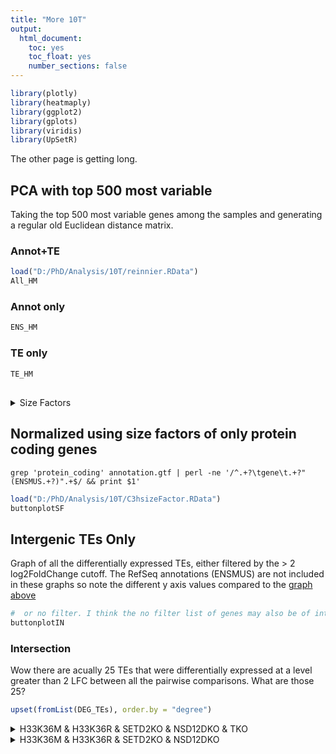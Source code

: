 ```yaml
---
title: "More 10T"
output:
  html_document:
    toc: yes
    toc_float: yes
    number_sections: false
---
```

```r
library(plotly)
library(heatmaply)
library(ggplot2)
library(gplots)
library(viridis)
library(UpSetR)
```


The other page is getting long.

## PCA with top 500 most variable {.tabset .tabset-pills .tabset-fade}
Taking the top 500 most variable genes among the samples and generating a regular old Euclidean distance matrix.

### Annot+TE
```r
load("D:/PhD/Analysis/10T/reinnier.RData")
All_HM

```

### Annot only
```r
ENS_HM
```

### TE only
```r
TE_HM
```

## {.unlisted .unnumbered}

<details>
<summary>Size Factors</summary>
**Size factor all entries**
```
                   dds.sizeFactor
H33K36M_C3H10T1_1       1.9754626
H33K36M_C3H10T1_2       0.7887794
H33K36M_C3H10T1_3       0.3056923
H33K36R_C3H10T1_1       1.3801394
H33K36R_C3H10T1_2       0.3812469
H33K36R_C3H10T1_3       0.3979667
NSD12DKO_C3H10T1_1      1.9744437
NSD12DKO_C3H10T1_2      0.7853220
NSD12DKO_C3H10T1_3      0.6446567
PA_C3H10T1_1            2.1517784
PA_C3H10T1_2            0.3786161
PA_C3H10T1_3            0.8761740
SETD2KO_C3H10T1_1       2.3758762
SETD2KO_C3H10T1_2       0.6693181
SETD2KO_C3H10T1_3       0.4933132
TKO_C3H10T1_1           2.7458456
TKO_C3H10T1_2           2.6752406
TKO_C3H10T1_3           2.9033106
```

**Size factor annot only**
```
                   ddsSub.sizeFactor
H33K36M_C3H10T1_1          1.9958859
H33K36M_C3H10T1_2          0.7398523
H33K36M_C3H10T1_3          0.2721026
H33K36R_C3H10T1_1          1.3409255
H33K36R_C3H10T1_2          0.3396584
H33K36R_C3H10T1_3          0.3556429
NSD12DKO_C3H10T1_1         1.9671956
NSD12DKO_C3H10T1_2         0.7176141
NSD12DKO_C3H10T1_3         0.5812148
PA_C3H10T1_1               2.1461076
PA_C3H10T1_2               0.3208860
PA_C3H10T1_3               0.7840284
SETD2KO_C3H10T1_1          2.3940446
SETD2KO_C3H10T1_2          0.6030431
SETD2KO_C3H10T1_3          0.4408191
TKO_C3H10T1_1              4.0540994
TKO_C3H10T1_2              4.1465894
TKO_C3H10T1_3              4.1640333 
```

</details>

## Normalized using size factors of only protein coding genes {#DEG}
`grep 'protein_coding' annotation.gtf | perl -ne '/^.+?\tgene\t.+?"(ENSMUS.+?)".+$/ && print $1'`

```r
load("D:/PhD/Analysis/10T/C3hsizeFactor.RData")
buttonplotSF

```

## Intergenic TEs Only
Graph of all the differentially expressed TEs, either filtered by the > 2 log2FoldChange cutoff.  The RefSeq annotations (ENSMUS) are not included in these graphs so note the different y axis values compared to the [graph above](#DEG)

```r
#  or no filter. I think the no filter list of genes may also be of interest especially of the expression of those TEs were particularly high.
buttonplotIN
```

### Intersection
Wow there are acually 25 TEs that were differentially expressed at a level greater than 2 LFC between all the pairwise comparisons. What are those 25?

```r
upset(fromList(DEG_TEs), order.by = "degree")
```

<details>
<summary>H33K36M & H33K36R & SETD2KO & NSD12DKO & TKO</summary>
```r
knitr::kable(IN_full[,-1])
```
</details>
  
<details>
<summary>H33K36M & H33K36R & SETD2KO & NSD12DKO</summary>
```r
knitr::kable(IN_4[,-1])
```
